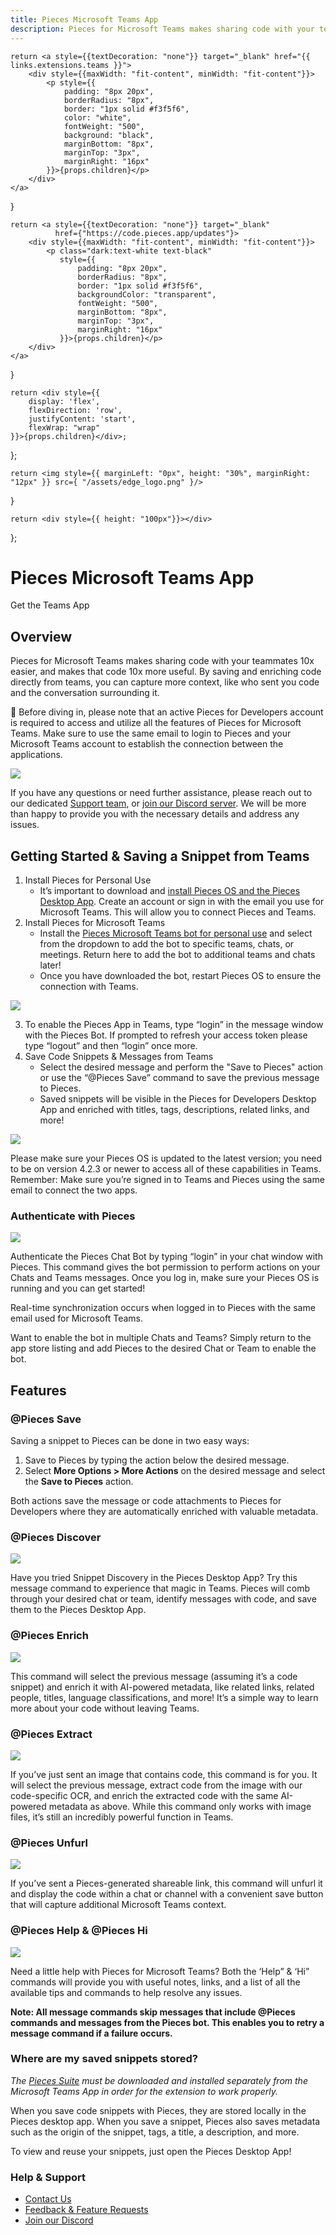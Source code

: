 ```yaml
---
title: Pieces Microsoft Teams App
description: Pieces for Microsoft Teams makes sharing code with your teammates 10x easier, and makes that code 10x more useful. By saving and enriching code directly from teams, you can capture more context, like who sent you code and the conversation surrounding it.
---
```


    return <a style={{textDecoration: "none"}} target="_blank" href="{{ links.extensions.teams }}">
        <div style={{maxWidth: "fit-content", minWidth: "fit-content"}}>
            <p style={{
                padding: "8px 20px",
                borderRadius: "8px",
                border: "1px solid #f3f5f6",
                color: "white",
                fontWeight: "500",
                background: "black",
                marginBottom: "8px",
                marginTop: "3px",
                marginRight: "16px"
            }}>{props.children}</p>
        </div>
    </a>
}

    return <a style={{textDecoration: "none"}} target="_blank"
              href={"https://code.pieces.app/updates"}>
        <div style={{maxWidth: "fit-content", minWidth: "fit-content"}}>
            <p class="dark:text-white text-black"
               style={{
                   padding: "8px 20px",
                   borderRadius: "8px",
                   border: "1px solid #f3f5f6",
                   backgroundColor: "transparent",
                   fontWeight: "500",
                   marginBottom: "8px",
                   marginTop: "3px",
                   marginRight: "16px"
               }}>{props.children}</p>
        </div>
    </a>
}

    return <div style={{
        display: 'flex',
        flexDirection: 'row',
        justifyContent: 'start',
        flexWrap: "wrap"
    }}>{props.children}</div>;
};

    return <img style={{ marginLeft: "0px", height: "30%", marginRight: "12px" }} src={ "/assets/edge_logo.png" }/>
}

    return <div style={{ height: "100px"}}></div>
};


<GridFlexRow>
    <h1>Pieces Microsoft Teams App</h1>
</GridFlexRow>

<GridFlexRow>
    <InstallButton>Get the Teams App</InstallButton>
    <ReleasePill children="Current Version: {{ versions.teams }}"></ReleasePill>
</GridFlexRow>

## Overview

Pieces for Microsoft Teams makes sharing code with your teammates 10x easier, and makes that code 10x more useful. By saving and enriching code directly from teams, you can capture more context, like who sent you code and the conversation surrounding it.

🚀 Before diving in, please note that an active Pieces for Developers account is required to access and utilize all the features of Pieces for Microsoft Teams. Make sure to use the same email to login to Pieces and your Microsoft Teams account to establish the connection between the applications.

![](https://storage.googleapis.com/pieces_multimedia/PROMOTIONAL/PIECES_FOR_DEVELOPERS/MICROSOFT_TEAMS/MACOS/RIGHT-CLICK_SAVE/16X9/PIECES_FOR_DEVELOPERS-MICROSOFT_TEAMS-RIGHT-CLICK_SAVE-MACOS-16X9-5_15_2023.GIF)

If you have any questions or need further assistance, please reach out to our dedicated [Support team](mailto:support@pieces.app), or [join our Discord server](https://discord.gg/getpieces). We will be more than happy to provide you with the necessary details and address any issues.

## Getting Started & Saving a Snippet from Teams

1. Install Pieces for Personal Use
    - It’s important to download and [install Pieces OS and the Pieces Desktop App](https://pieces.app/). Create an account or sign in with the email you use for Microsoft Teams. This will allow you to connect Pieces and Teams.
2. Install Pieces for Microsoft Teams
    - Install the [Pieces Microsoft Teams bot for personal use](https://teams.microsoft.com/l/app/789f23b3-d882-45ca-b3a3-de7f850656ea?source=app-details-dialog) and select from the dropdown to add the bot to specific teams, chats, or meetings. Return here to add the bot to additional teams and chats later!
    - Once you have downloaded the bot, restart Pieces OS to ensure the connection with Teams.

![](hhttps://storage.googleapis.com/pieces_multimedia/PROMOTIONAL/PIECES_FOR_DEVELOPERS/MICROSOFT_TEAMS/WINDOWS/ANY_FEATURE/16X9/PIECES_FOR_DEVELOPERS-MICROSOFT_TEAMS-ANY_FEATURE-WINDOWS-16X9-5_15_2023.GIF)

3. To enable the Pieces App in Teams, type “login” in the message window with the Pieces Bot. If prompted to refresh your access token please type “logout” and then “login” once more.
4. Save Code Snippets & Messages from Teams
    - Select the desired message and perform the "Save to Pieces" action or use the “@Pieces Save” command to save the previous message to Pieces.
    - Saved snippets will be visible in the Pieces for Developers Desktop App and enriched with titles, tags, descriptions, related links, and more!

![](https://storage.googleapis.com/pieces_multimedia/PROMOTIONAL/PIECES_FOR_DEVELOPERS/MICROSOFT_TEAMS/WINDOWS/SHARE_TO_TEAMS/16X9/PIECES_FOR_DEVELOPERS-MICROSOFT_TEAMS-SHARE_TO_TEAMS-WINDOWS-16X9-5_15_2023.GIF)

<Spacer></Spacer>

Please make sure your Pieces OS is updated to the latest version; you need to be on version 4.2.3 or newer to access all of these capabilities in Teams. Remember: Make sure you’re signed in to Teams and Pieces using the same email to connect the two apps.

### Authenticate with Pieces

![](https://storage.googleapis.com/pieces_multimedia/PROMOTIONAL/PIECES_FOR_DEVELOPERS/MICROSOFT_TEAMS/WINDOWS/PERSONAL_DOMAIN/16X9/PIECES_FOR_DEVELOPERS-MICROSOFT_TEAMS-PERSONAL_DOMAIN-WINDOWS-16X9-5_15_2023.GIF)

Authenticate the Pieces Chat Bot by typing “login” in your chat window with Pieces. This command gives the bot permission to perform actions on your Chats and Teams messages. Once you log in, make sure your Pieces OS is running and you can get started!

Real-time synchronization occurs when logged in to Pieces with the same email used for Microsoft Teams.

Want to enable the bot in multiple Chats and Teams? Simply return to the app store listing and add Pieces to the desired Chat or Team to enable the bot.

<Spacer></Spacer>

## Features

### @Pieces Save

Saving a snippet to Pieces can be done in two easy ways:

1. Save to Pieces by typing the action below the desired message.
2. Select **More Options > More Actions** on the desired message and select the **Save to Pieces** action.

Both actions save the message or code attachments to Pieces for Developers where they are automatically enriched with valuable metadata.

<Spacer></Spacer>

### @Pieces Discover

![](https://storage.googleapis.com/pieces_multimedia/PROMOTIONAL/PIECES_FOR_DEVELOPERS/DESKTOP/MACOS/SNIPPET_DISCOVERY/16X9/PIECES_FOR_DEVELOPERS-DESKTOP-SNIPPET_DISCOVERY-MACOS-16X9-5_15_2023.GIF)

Have you tried Snippet Discovery in the Pieces Desktop App? Try this message command to experience that magic in Teams. Pieces will comb through your desired chat or team, identify messages with code, and save them to the Pieces Desktop App.

<Spacer></Spacer>

### @Pieces Enrich

![](https://storage.googleapis.com/pieces_multimedia/PROMOTIONAL/PIECES_FOR_DEVELOPERS/DESKTOP/MACOS/CONTEXT_ENRICHMENT/16X9/PIECES_FOR_DEVELOPERS-DESKTOP-CONTEXT_ENRICHMENT-MACOS-16X9-5_15_2023.GIF)

This command will select the previous message (assuming it’s a code snippet) and enrich it with AI-powered metadata, like related links, related people, titles, language classifications, and more! It’s a simple way to learn more about your code without leaving Teams.

<Spacer></Spacer>

### @Pieces Extract

![](https://storage.googleapis.com/pieces_multimedia/PROMOTIONAL/PIECES_FOR_DEVELOPERS/DESKTOP/MACOS/OCR/16X9/PIECES_FOR_DEVELOPERS-DESKTOP-OCR-MACOS-16X9-5_15_2023.GIF)

If you’ve just sent an image that contains code, this command is for you. It will select the previous message, extract code from the image with our code-specific OCR, and enrich the extracted code with the same AI-powered metadata as above. While this command only works with image files, it’s still an incredibly powerful function in Teams.

<Spacer></Spacer>

### @Pieces Unfurl

![](https://storage.googleapis.com/pieces_multimedia/PROMOTIONAL/PIECES_FOR_DEVELOPERS/MICROSOFT_TEAMS/WINDOWS/LINK_SHARING/16X9/PIECES_FOR_DEVELOPERS-MICROSOFT_TEAMS-LINK_SHARING-WINDOWS-16X9-5_15_2023.GIF)

If you’ve sent a Pieces-generated shareable link, this command will unfurl it and display the code within a chat or channel with a convenient save button that will capture additional Microsoft Teams context.

<Spacer></Spacer>

### @Pieces Help & @Pieces Hi

![](https://storage.googleapis.com/pieces_multimedia/PROMOTIONAL/PIECES_FOR_DEVELOPERS/MICROSOFT_TEAMS/MACOS/ANY_FEATURE/16X9/PIECES_FOR_DEVELOPERS-MICROSOFT_TEAMS-ANY_FEATURE-MACOS-16X9-5_15_2023.GIF)

Need a little help with Pieces for Microsoft Teams? Both the ‘Help” & ‘Hi” commands will provide you with useful notes, links, and a list of all the available tips and commands to help resolve any issues.

**Note: All message commands skip messages that include @Pieces commands and messages from the Pieces bot. This enables you to retry a message command if a failure occurs.**

<Spacer></Spacer>

### Where are my saved snippets stored?

_The <a href="{{ links.installation.pieces_suite_manager }}">Pieces Suite</a> must be downloaded and installed separately from the Microsoft Teams App in order for the extension to work properly._

When you save code snippets with Pieces, they are stored locally in the Pieces desktop app.
When you save a snippet, Pieces also saves metadata such as the origin of the snippet, tags, a title, a description, and more.

To view and reuse your snippets, just open the Pieces Desktop App!

<Spacer></Spacer>

### Help & Support

- [Contact Us](https://code.pieces.app/contact)
- [Feedback & Feature Requests](https://getpieces.typeform.com/to/mCjBSIjF?os=9a9bc924-80cf-4f66-b7e8-da6526e0a5d0&user=85d3a788-9617-4a31-862b-bc26c649acca)
- [Join our Discord](https://discord.com/invite/getpieces)
